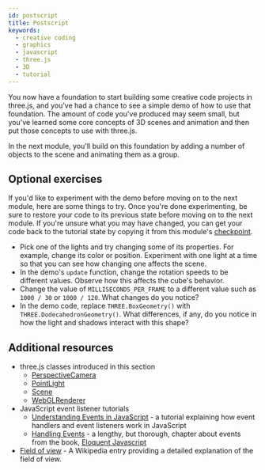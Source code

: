 ```yaml
---
id: postscript
title: Postscript
keywords:
  - creative coding
  - graphics
  - javascript
  - three.js
  - 3D
  - tutorial
---
```


You now have a foundation to start building some creative code projects in three.js, and you've had a chance to see a simple demo of how to use that foundation. The amount of code you've produced may seem small, but you've learned some core concepts of 3D scenes and animation and then put those concepts to use with three.js.

In the next module, you'll build on this foundation by adding a number of objects to the scene and animating them as a group.

## Optional exercises

If you'd like to experiment with the demo before moving on to the next module, here are some things to try. Once you're done experimenting, be sure to restore your code to its previous state before moving on to the next module. If you're unsure what you may have changed, you can get your code back to the tutorial state by copying it from this module's [checkpoint](checkpoint).

* Pick one of the lights and try changing some of its properties. For example, change its color or position. Experiment with one light at a time so that you can see how changing one affects the scene.
* In the demo's `update` function, change the rotation speeds to be different values. Observe how this affects the cube's behavior.
* Change the value of `MILLISECONDS_PER_FRAME` to a different value such as `1000 / 30` or `1000 / 120`. What changes do you notice?
* In the demo code, replace `THREE.BoxGeometry()` with `THREE.DodecahedronGeometry()`. What differences, if any, do you notice in how the light and shadows interact with this shape?

## Additional resources

* three.js classes introduced in this section
  * [PerspectiveCamera](https://threejs.org/docs/index.html#api/en/cameras/PerspectiveCamera)
  * [PointLight](https://threejs.org/docs/index.html#api/en/lights/PointLight)
  * [Scene](https://threejs.org/docs/index.html#api/en/scenes/Scene)
  * [WebGLRenderer](https://threejs.org/docs/index.html#api/en/renderers/WebGLRenderer)
* JavaScript event listener tutorials
  * [Understanding Events in JavaScript](https://www.digitalocean.com/community/tutorials/understanding-events-in-javascript) -
    a tutorial explaining how event handlers and event listeners work in
    JavaScript
  * [Handling Events](https://eloquentjavascript.net/15_event.html) - a lengthy,
    but thorough, chapter about events from the book,
    [Eloquent Javascript](https://eloquentjavascript.net/)
* [Field of view](https://en.wikipedia.org/wiki/Field_of_view) - A Wikipedia
  entry providing a detailed explanation of the field of view.
